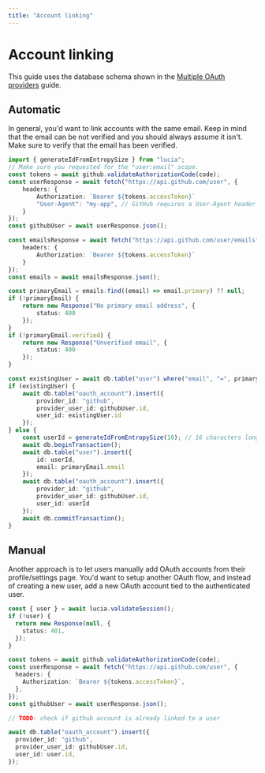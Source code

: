 ```yaml
---
title: "Account linking"
---
```


# Account linking

This guide uses the database schema shown in the [Multiple OAuth providers](/guides/oauth/multiple-providers) guide.

## Automatic

In general, you'd want to link accounts with the same email. Keep in mind that the email can be not verified and you should always assume it isn't. Make sure to verify that the email has been verified.

```ts
import { generateIdFromEntropySize } from "lucia";
// Make sure you requested for the "user:email" scope.
const tokens = await github.validateAuthorizationCode(code);
const userResponse = await fetch("https://api.github.com/user", {
	headers: {
		Authorization: `Bearer ${tokens.accessToken}`
		"User-Agent": "my-app", // GitHub requires a User-Agent header
	}
});
const githubUser = await userResponse.json();

const emailsResponse = await fetch("https://api.github.com/user/emails", {
	headers: {
		Authorization: `Bearer ${tokens.accessToken}`
	}
});
const emails = await emailsResponse.json();

const primaryEmail = emails.find((email) => email.primary) ?? null;
if (!primaryEmail) {
	return new Response("No primary email address", {
		status: 400
	});
}
if (!primaryEmail.verified) {
	return new Response("Unverified email", {
		status: 400
	});
}

const existingUser = await db.table("user").where("email", "=", primaryEmail.email).get();
if (existingUser) {
	await db.table("oauth_account").insert({
		provider_id: "github",
		provider_user_id: githubUser.id,
		user_id: existingUser.id
	});
} else {
	const userId = generateIdFromEntropySize(10); // 16 characters long
	await db.beginTransaction();
	await db.table("user").insert({
		id: userId,
		email: primaryEmail.email
	});
	await db.table("oauth_account").insert({
		provider_id: "github",
		provider_user_id: githubUser.id,
		user_id: userId
	});
	await db.commitTransaction();
}
```

## Manual

Another approach is to let users manually add OAuth accounts from their profile/settings page. You'd want to setup another OAuth flow, and instead of creating a new user, add a new OAuth account tied to the authenticated user.

```ts
const { user } = await lucia.validateSession();
if (!user) {
  return new Response(null, {
    status: 401,
  });
}

const tokens = await github.validateAuthorizationCode(code);
const userResponse = await fetch("https://api.github.com/user", {
  headers: {
    Authorization: `Bearer ${tokens.accessToken}`,
  },
});
const githubUser = await userResponse.json();

// TODO: check if github account is already linked to a user

await db.table("oauth_account").insert({
  provider_id: "github",
  provider_user_id: githubUser.id,
  user_id: user.id,
});
```
